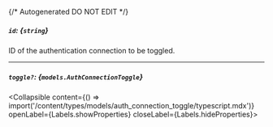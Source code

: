 {/* Autogenerated DO NOT EDIT  */}

##### `id`: *{`string`}*
ID of the authentication connection to be toggled.

---
##### `toggle?`: *{`models.AuthConnectionToggle`}*
<Collapsible content={() => import('/content/types/models/auth_connection_toggle/typescript.mdx')} openLabel={Labels.showProperties} closeLabel={Labels.hideProperties}>
</Collapsible>


